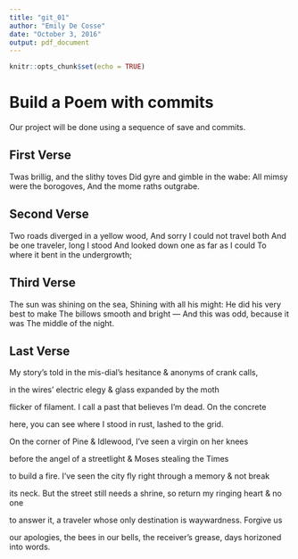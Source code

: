 ```yaml
---
title: "git_01"
author: "Emily De Cosse"
date: "October 3, 2016"
output: pdf_document
---
```


```r
knitr::opts_chunk$set(echo = TRUE)
```
# Build a Poem with commits
Our project will be done using a sequence of save and commits.

## First Verse 
Twas brillig, and the slithy toves 
      Did gyre and gimble in the wabe: 
All mimsy were the borogoves, 
      And the mome raths outgrabe.
      
## Second Verse
Two roads diverged in a yellow wood,
And sorry I could not travel both
And be one traveler, long I stood
And looked down one as far as I could
To where it bent in the undergrowth;

## Third Verse
The sun was shining on the sea, 
      Shining with all his might: 
He did his very best to make 
      The billows smooth and bright — 
And this was odd, because it was 
      The middle of the night. 
      
## Last Verse
My story’s told in the mis-dial’s
hesitance & anonyms of crank calls,

in the wires’ electric elegy
& glass expanded by the moth

flicker of filament. I call a past
that believes I’m dead. On the concrete

here, you can see where
I stood in rust, lashed to the grid.

On the corner of Pine & Idlewood,
I’ve seen a virgin on her knees

before the angel
of a streetlight & Moses stealing the Times

to build a fire. I’ve seen the city fly
right through a memory & not break

its neck. But the street still needs a shrine,
so return my ringing heart & no one

to answer it, a traveler whose only destination is
waywardness. Forgive us

our apologies, the bees in our bells, the receiver’s
grease, days horizoned into words.